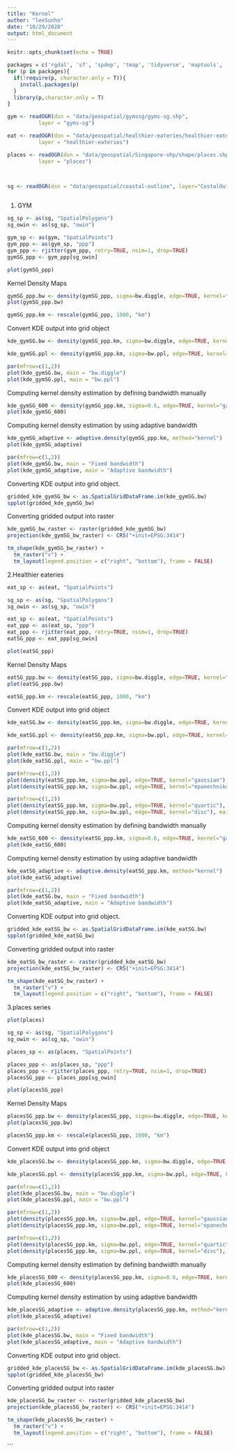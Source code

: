 ```yaml
---
title: "Kernel"
author: "leeSunho"
date: "10/29/2020"
output: html_document
---
```


```r
knitr::opts_chunk$set(echo = TRUE)
```

```r

packages = c('rgdal', 'sf', 'spdep', 'tmap', 'tidyverse', 'maptools', 'raster', 'spatstat','prettydoc','spData')
for (p in packages){
  if(!require(p, character.only = T)){
    install.packages(p)
  }
  library(p,character.only = T)
}

```   


```r


gym <- readOGR(dsn = "data/geospatial/gymssg/gyms-sg.shp",
          layer = "gyms-sg")

eat <- readOGR(dsn = "data/geospatial/healthier-eateries/healthier-eateries.shp",
          layer = "healthier-eateries")

places <- readOGR(dsn = "data/geospatial/Singapore-shp/shape/places.shp",
          layer = "places")



sg <- readOGR(dsn = "data/geospatial/coastal-outline", layer="CostalOutline")



```
1. GYM
```r
sg_sp <- as(sg, "SpatialPolygons")
sg_owin <- as(sg_sp, "owin")

gym_sp <- as(gym, "SpatialPoints")
gym_ppp <- as(gym_sp, "ppp")
gym_ppp <- rjitter(gym_ppp, retry=TRUE, nsim=1, drop=TRUE)
gymSG_ppp <- gym_ppp[sg_owin]
```

```r

plot(gymSG_ppp)

```
Kernel Density Maps
```r

gymSG_ppp.bw <- density(gymSG_ppp, sigma=bw.diggle, edge=TRUE, kernel="gaussian")
plot(gymSG_ppp.bw)

```

```r

gymSG_ppp.km <- rescale(gymSG_ppp, 1000, "km")

```
Convert KDE output into grid object
```r


kde_gymSG.bw <- density(gymSG_ppp.km, sigma=bw.diggle, edge=TRUE, kernel="gaussian")

kde_gymSG.ppl <- density(gymSG_ppp.km, sigma=bw.ppl, edge=TRUE, kernel="gaussian")

par(mfrow=c(1,2))
plot(kde_gymSG.bw, main = "bw.diggle")
plot(kde_gymSG.ppl, main = "bw.ppl")

```

Computing kernel density estimation by defining bandwidth manually

```r

kde_gymSG_600 <- density(gymSG_ppp.km, sigma=0.6, edge=TRUE, kernel="gaussian")
plot(kde_gymSG_600)

```

Computing kernel density estimation by using adaptive bandwidth
```r

kde_gymSG_adaptive <- adaptive.density(gymSG_ppp.km, method="kernel")
plot(kde_gymSG_adaptive)

```

```r
par(mfrow=c(1,2))
plot(kde_gymSG.bw, main = "Fixed bandwidth")
plot(kde_gymSG_adaptive, main = "Adaptive bandwidth")

```
Converting KDE output into grid object.
```r
gridded_kde_gymSG_bw <- as.SpatialGridDataFrame.im(kde_gymSG.bw)
spplot(gridded_kde_gymSG_bw)

```

Converting gridded output into raster
```r
kde_gymSG_bw_raster <- raster(gridded_kde_gymSG_bw)
projection(kde_gymSG_bw_raster) <- CRS("+init=EPSG:3414")

```

```r
tm_shape(kde_gymSG_bw_raster) + 
  tm_raster("v") +
  tm_layout(legend.position = c("right", "bottom"), frame = FALSE)

```


2.Healthier eateries
```r
eat_sp <- as(eat, "SpatialPoints")
```

```r
sg_sp <- as(sg, "SpatialPolygons")
sg_owin <- as(sg_sp, "owin")

eat_sp <- as(eat, "SpatialPoints")
eat_ppp <- as(eat_sp, "ppp")
eat_ppp <- rjitter(eat_ppp, retry=TRUE, nsim=1, drop=TRUE)
eatSG_ppp <- eat_ppp[sg_owin]

```

```r

plot(eatSG_ppp)

```
Kernel Density Maps
```r

eatSG_ppp.bw <- density(eatSG_ppp, sigma=bw.diggle, edge=TRUE, kernel="gaussian")
plot(eatSG_ppp.bw)

```

```r

eatSG_ppp.km <- rescale(eatSG_ppp, 1000, "km")

```
Convert KDE output into grid object
```r


kde_eatSG.bw <- density(eatSG_ppp.km, sigma=bw.diggle, edge=TRUE, kernel="gaussian")

kde_eatSG.ppl <- density(eatSG_ppp.km, sigma=bw.ppl, edge=TRUE, kernel="gaussian")

par(mfrow=c(1,2))
plot(kde_eatSG.bw, main = "bw.diggle")
plot(kde_eatSG.ppl, main = "bw.ppl")

```

```r
par(mfrow=c(1,2))
plot(density(eatSG_ppp.km, sigma=bw.ppl, edge=TRUE, kernel="gaussian"), main="Gaussian")
plot(density(eatSG_ppp.km, sigma=bw.ppl, edge=TRUE, kernel="epanechnikov"), main="Epanechnikov")


```

```r
par(mfrow=c(1,2))
plot(density(eatSG_ppp.km, sigma=bw.ppl, edge=TRUE, kernel="quartic"), main="Quartic")
plot(density(eatSG_ppp.km, sigma=bw.ppl, edge=TRUE, kernel="disc"), main="Disc")


```
Computing kernel density estimation by defining bandwidth manually

```r

kde_eatSG_600 <- density(eatSG_ppp.km, sigma=0.6, edge=TRUE, kernel="gaussian")
plot(kde_eatSG_600)

```
Computing kernel density estimation by using adaptive bandwidth
```r

kde_eatSG_adaptive <- adaptive.density(eatSG_ppp.km, method="kernel")
plot(kde_eatSG_adaptive)

```



```r
par(mfrow=c(1,2))
plot(kde_eatSG.bw, main = "Fixed bandwidth")
plot(kde_eatSG_adaptive, main = "Adaptive bandwidth")

```
Converting KDE output into grid object.
```r
gridded_kde_eatSG_bw <- as.SpatialGridDataFrame.im(kde_eatSG.bw)
spplot(gridded_kde_eatSG_bw)

```

Converting gridded output into raster
```r
kde_eatSG_bw_raster <- raster(gridded_kde_eatSG_bw)
projection(kde_eatSG_bw_raster) <- CRS("+init=EPSG:3414")

```

```r
tm_shape(kde_eatSG_bw_raster) + 
  tm_raster("v") +
  tm_layout(legend.position = c("right", "bottom"), frame = FALSE)

```


3.places series

```r
plot(places)
```

```r
sg_sp <- as(sg, "SpatialPolygons")
sg_owin <- as(sg_sp, "owin")

places_sp <- as(places, "SpatialPoints")

places_ppp <- as(places_sp, "ppp")
places_ppp <- rjitter(places_ppp, retry=TRUE, nsim=1, drop=TRUE)
placesSG_ppp <- places_ppp[sg_owin]

```

```r

plot(placesSG_ppp)

```
Kernel Density Maps
```r

placesSG_ppp.bw <- density(placesSG_ppp, sigma=bw.diggle, edge=TRUE, kernel="gaussian")
plot(placesSG_ppp.bw)

```

```r

placesSG_ppp.km <- rescale(placesSG_ppp, 1000, "km")

```
Convert KDE output into grid object
```r


kde_placesSG.bw <- density(placesSG_ppp.km, sigma=bw.diggle, edge=TRUE, kernel="gaussian")

kde_placesSG.ppl <- density(placesSG_ppp.km, sigma=bw.ppl, edge=TRUE, kernel="gaussian")

par(mfrow=c(1,2))
plot(kde_placesSG.bw, main = "bw.diggle")
plot(kde_placesSG.ppl, main = "bw.ppl")

```

```r
par(mfrow=c(1,2))
plot(density(placesSG_ppp.km, sigma=bw.ppl, edge=TRUE, kernel="gaussian"), main="Gaussian")
plot(density(placesSG_ppp.km, sigma=bw.ppl, edge=TRUE, kernel="epanechnikov"), main="Epanechnikov")


```

```r
par(mfrow=c(1,2))
plot(density(placesSG_ppp.km, sigma=bw.ppl, edge=TRUE, kernel="quartic"), main="Quartic")
plot(density(placesSG_ppp.km, sigma=bw.ppl, edge=TRUE, kernel="disc"), main="Disc")


```
Computing kernel density estimation by defining bandwidth manually

```r

kde_placesSG_600 <- density(placesSG_ppp.km, sigma=0.6, edge=TRUE, kernel="gaussian")
plot(kde_placesSG_600)

```
Computing kernel density estimation by using adaptive bandwidth
```r

kde_placesSG_adaptive <- adaptive.density(placesSG_ppp.km, method="kernel")
plot(kde_placesSG_adaptive)

```


```r
par(mfrow=c(1,2))
plot(kde_placesSG.bw, main = "Fixed bandwidth")
plot(kde_placesSG_adaptive, main = "Adaptive bandwidth")

```
Converting KDE output into grid object.
```r
gridded_kde_placesSG_bw <- as.SpatialGridDataFrame.im(kde_placesSG.bw)
spplot(gridded_kde_placesSG_bw)

```

Converting gridded output into raster
```r
kde_placesSG_bw_raster <- raster(gridded_kde_placesSG_bw)
projection(kde_placesSG_bw_raster) <- CRS("+init=EPSG:3414")

```

```r
tm_shape(kde_placesSG_bw_raster) + 
  tm_raster("v") +
  tm_layout(legend.position = c("right", "bottom"), frame = FALSE)

```
```